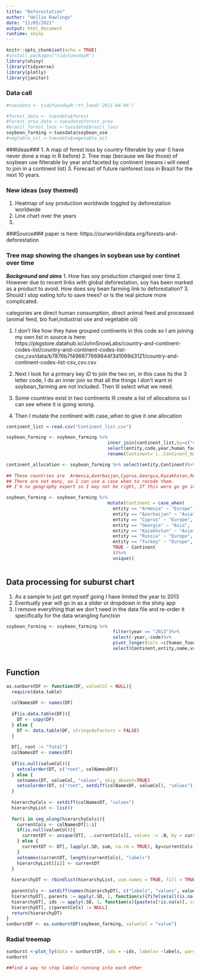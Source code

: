 ```yaml
---
title: "Deforestation"
author: "Hollie Rawlings"
date: "11/05/2021"
output: html_document
runtime: shiny
---
```


```r
knitr::opts_chunk$set(echo = TRUE)
#install.packages("tidytuesdayR")
library(shiny)
library(tidyverse)
library(plotly)
library(janitor)
```

### Data call###
```r
#tuesdata <- tidytuesdayR::tt_load('2021-04-06')

#forest_data <- tuesdata$forest
#forest_area_data <-tuesdata$forest_area
#brazil_forest_loss <-tuesdata$brazil_loss
soybean_farming <-tuesdata$soybean_use
#vegtable_oil <-tuesdata$vegetable_oil
```

###Ideas###
1. A map of forest loss by country filterable by year (I have never done a map in R before)
2. Tree map (because we like those) of soybean use filterable by year and faceted by continent (means i will need to join in a continent list)
3. Forecast of future rainforest loss in Brazil for the next 10 years. 

### New ideas (soy themed)
1. Heatmap of soy production worldwide toggled by deforestation worldwide
2. Line chart over the years 
3. 

###Source###
paper is here: https://ourworldindata.org/forests-and-deforestation






### Tree map showing the changes in soybean use by continet over time
***Background and aims***
1. How has soy production changed over time 
2. However due to recent links with global deforestation, soy has been marked as a product to avoid. How does soy bean farming link to deforestation? 
3. Should I stop eating tofu to save trees? or is the real picture more complicated. 


categories are direct human consumption, direct animal feed and processed (animal feed, bio fuel,industrial use and vegetable oil)


1. I don't like how they have grouped continents in this code so I am joining my own list in
source is here: https://pkgstore.datahub.io/JohnSnowLabs/country-and-continent-codes-list/country-and-continent-codes-list-csv_csv/data/b7876b7f496677669644f3d1069d3121/country-and-continent-codes-list-csv_csv.csv

2. Next I look for a primary key iD to join the two on, in this case its the 3 letter code, I do an inner join so that all the things I don't want in soybean_farming are not included. Then Ill select what we need. 

3. Some countries exist in two continents Ill create a list of allocations so I can see where it is going wrong. 
4. Then I mutate the continent with case_when to give it one allocation
```r
continent_list <-read.csv("Continent_list.csv")

soybean_farming <- soybean_farming %>% 
                                      inner_join(continent_list,by=c("code"="Three_Letter_Country_Code"))%>%
                                      select(entity,code,year,human_food,animal_feed,processed,`ï..Continent_Name`)%>%
                                      rename(Continent=`ï..Continent_Name`)

continent_allocation <- soybean_farming %>% select(entity,Continent)%>%
                                                                        unique()
## These countries are 	Armenia,Azerbaijan,Cyprus,Georgia,Kazakhstan,Russia,Turkey 
## There are not many, so I can use a case when to recode them. 
## I'm no geography expert so I may not be right, If this were go go in a paper I would have to include a footnote about these allocations

soybean_farming <- soybean_farming %>% 
                                      mutate(Continent = case_when(
                                        entity == "Armenia" ~ "Europe",
                                        entity == "Azerbaijan" ~ "Asia", 
                                        entity == "Cyprus" ~ "Europe", 
                                        entity == "Georgia" ~ "Asia", 
                                        entity == "Kazakhstan" ~ "Asia", 
                                        entity == "Russia" ~ "Europe", 
                                        entity == "Turkey" ~ "Europe", 
                                        TRUE ~ Continent
                                        ))%>%
                                        unique()



```

## Data processing for suburst chart 
1. As a sample to just get myself going I have limited the year to 2013
2. Eventually year will go in as a slider or dropdown in the shiny app
3. I remove everything that we don't need in the data file and re-order it specifically for the data wrangling function
```r
soybean_farming <- soybean_farming %>%
                                        filter(year == "2013")%>%
                                        select(-year,-code)%>%
                                        pivot_longer(cols =c(human_food,animal_feed,processed))%>%
                                        select(Continent,entity,name,value)
                                      
```

## Function 
```r
as.sunburstDF <- function(DF, valueCol = NULL){
  require(data.table)
  
  colNamesDF <- names(DF)
  
  if(is.data.table(DF)){
    DT <- copy(DF)
  } else {
    DT <- data.table(DF, stringsAsFactors = FALSE)
  }
  
  DT[, root := "Total"]
  colNamesDT <- names(DT)
  
  if(is.null(valueCol)){
    setcolorder(DT, c("root", colNamesDF))
  } else {
    setnames(DT, valueCol, "values", skip_absent=TRUE)
    setcolorder(DT, c("root", setdiff(colNamesDF, valueCol), "values"))
  }
  
  hierarchyCols <- setdiff(colNamesDT, "values")
  hierarchyList <- list()
  
  for(i in seq_along(hierarchyCols)){
    currentCols <- colNamesDT[1:i]
    if(is.null(valueCol)){
      currentDT <- unique(DT[, ..currentCols][, values := .N, by = currentCols], by = currentCols)
    } else {
      currentDT <- DT[, lapply(.SD, sum, na.rm = TRUE), by=currentCols, .SDcols = "values"]
    }
    setnames(currentDT, length(currentCols), "labels")
    hierarchyList[[i]] <- currentDT
  }
  
  hierarchyDT <- rbindlist(hierarchyList, use.names = TRUE, fill = TRUE)
  
  parentCols <- setdiff(names(hierarchyDT), c("labels", "values", valueCol))
  hierarchyDT[, parents := apply(.SD, 1, function(x){fifelse(all(is.na(x)), yes = NA_character_, no = paste(x[!is.na(x)], sep = ":", collapse = " - "))}), .SDcols = parentCols]
  hierarchyDT[, ids := apply(.SD, 1, function(x){paste(x[!is.na(x)], collapse = " - ")}), .SDcols = c("parents", "labels")]
  hierarchyDT[, c(parentCols) := NULL]
  return(hierarchyDT)
}
sunburstDF <- as.sunburstDF(soybean_farming, valueCol = "value")
```
### Radial treemap 


```r
sunburst <-plot_ly(data = sunburstDF, ids = ~ids, labels= ~labels, parents = ~parents, values= ~values, type='sunburst',maxdepth=2 ,branchvalues = 'total')
sunburst

##Find a way to stop labels running into each other
```
